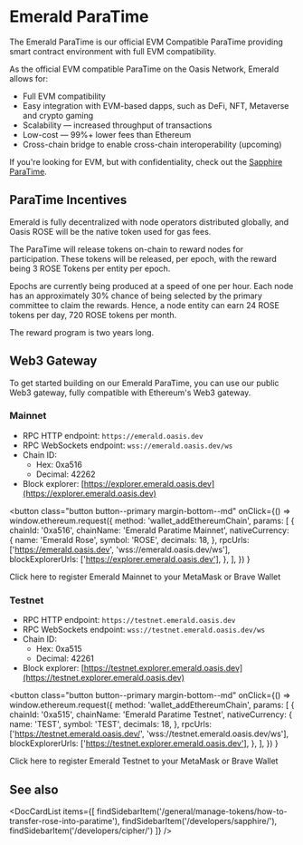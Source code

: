 
# Emerald ParaTime

The Emerald ParaTime is our official EVM Compatible ParaTime providing smart contract environment with full EVM compatibility.

As the official EVM compatible ParaTime on the Oasis Network, Emerald allows for:

* Full EVM compatibility
* Easy integration with EVM-based dapps, such as DeFi, NFT, Metaverse and crypto gaming
* Scalability — increased throughput of transactions
* Low-cost — 99%+ lower fees than Ethereum
* Cross-chain bridge to enable cross-chain interoperability (upcoming)

If you're looking for EVM, but with confidentiality,
check out the [Sapphire ParaTime](../sapphire/README.mdx).

## ParaTime Incentives

Emerald is fully decentralized with node operators distributed globally, and Oasis ROSE will be the native token used for gas fees.

The ParaTime will release tokens on-chain to reward nodes for participation. These tokens will be released, per epoch, with the reward being 3 ROSE Tokens per entity per epoch.

Epochs are currently being produced at a speed of one per hour. Each node has an approximately 30% chance of being selected by the primary committee to claim the rewards. Hence, a node entity can earn 24 ROSE tokens per day, 720 ROSE tokens per month.

The reward program is two years long.

## Web3 Gateway

To get started building on our Emerald ParaTime, you can use our public Web3 gateway, fully compatible with Ethereum's Web3 gateway.

### Mainnet

* RPC HTTP endpoint: `https://emerald.oasis.dev`
* RPC WebSockets endpoint: `wss://emerald.oasis.dev/ws`
* Chain ID:
  * Hex: 0xa516
  * Decimal: 42262
* Block explorer: [https://explorer.emerald.oasis.dev](https://explorer.emerald.oasis.dev)

<button
  class="button button--primary margin-bottom--md"
  onClick={() =>
    window.ethereum.request({
      method: 'wallet_addEthereumChain',
      params: [
        {
          chainId: '0xa516',
          chainName: 'Emerald Paratime Mainnet',
          nativeCurrency: {
            name: 'Emerald Rose',
            symbol: 'ROSE',
            decimals: 18,
          },
          rpcUrls: ['https://emerald.oasis.dev', 'wss://emerald.oasis.dev/ws'],
          blockExplorerUrls: ['https://explorer.emerald.oasis.dev'],
        },
      ],
    })
  }
>
  Click here to register Emerald Mainnet to your MetaMask or Brave Wallet
</button>

### Testnet

* RPC HTTP endpoint: `https://testnet.emerald.oasis.dev`
* RPC WebSockets endpoint: `wss://testnet.emerald.oasis.dev/ws`
* Chain ID:
  * Hex: 0xa515
  * Decimal: 42261
* Block explorer: [https://testnet.explorer.emerald.oasis.dev](https://testnet.explorer.emerald.oasis.dev)

<button
  class="button button--primary margin-bottom--md"
  onClick={() =>
    window.ethereum.request({
      method: 'wallet_addEthereumChain',
      params: [
        {
          chainId: '0xa515',
          chainName: 'Emerald Paratime Testnet',
          nativeCurrency: {
            name: 'TEST',
            symbol: 'TEST',
            decimals: 18,
          },
          rpcUrls: ['https://testnet.emerald.oasis.dev/', 'wss://testnet.emerald.oasis.dev/ws'],
          blockExplorerUrls: ['https://testnet.explorer.emerald.oasis.dev'],
        },
      ],
    })
  }
>
  Click here to register Emerald Testnet to your MetaMask or Brave Wallet
</button>


## See also

<DocCardList items={[
    findSidebarItem('/general/manage-tokens/how-to-transfer-rose-into-paratime'),
    findSidebarItem('/developers/sapphire/'),
    findSidebarItem('/developers/cipher/')
]} />
